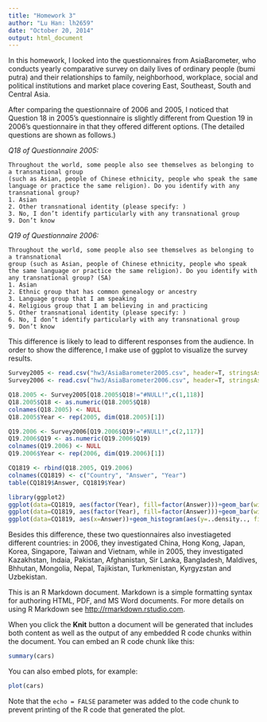 ```yaml
---
title: "Homework 3"
author: "Lu Han: lh2659"
date: "October 20, 2014"
output: html_document
---
```


In this homework, I looked into the questionnaires from AsiaBarometer, who conducts yearly comparative survey on daily lives of ordinary people (bumi putra) and their relationships to family, neighborhood, workplace, social and political institutions and market place covering East, Southeast, South and Central Asia.

After comparing the questionnaire of 2006 and 2005, I noticed that Question 18 in 2005's questionnaire is slightly different from Question 19 in 2006's questionnaire in that they offered different options. (The detailed questions are shown as follows.) 

*Q18 of Questionnaire 2005:*
```
Throughout the world, some people also see themselves as belonging to a transnational group
(such as Asian, people of Chinese ethnicity, people who speak the same language or practice the same religion). Do you identify with any transnational group?
1. Asian
2. Other transnational identity (please specify: )
3. No, I don’t identify particularly with any transnational group
9. Don’t know
```
*Q19 of Questionnaire 2006:*
```
Throughout the world, some people also see themselves as belonging to a transnational
group (such as Asian, people of Chinese ethnicity, people who speak the same language or practice the same religion). Do you identify with any transnational group? (SA)
1. Asian
2. Ethnic group that has common genealogy or ancestry
3. Language group that I am speaking
4. Religious group that I am believing in and practicing
5. Other transnational identity (please specify: )
6. No, I don’t identify particularly with any transnational group
9. Don’t know
```
This difference is likely to lead to different responses from the audience. In order to show the difference, I make use of ggplot to visualize the survey results.

```r
Survey2005 <- read.csv("hw3/AsiaBarometer2005.csv", header=T, stringsAsFactors=F)
Survey2006 <- read.csv("hw3/AsiaBarometer2006.csv", header=T, stringsAsFactors=F)

Q18.2005 <- Survey2005[Q18.2005$Q18!="#NULL!",c(1,118)]
Q18.2005$Q18 <- as.numeric(Q18.2005$Q18)
colnames(Q18.2005) <- NULL
Q18.2005$Year <- rep(2005, dim(Q18.2005)[1])

Q19.2006 <- Survey2006[Q19.2006$Q19!="#NULL!",c(2,117)]
Q19.2006$Q19 <- as.numeric(Q19.2006$Q19)
colnames(Q19.2006) <- NULL
Q19.2006$Year <- rep(2006, dim(Q19.2006)[1])

CQ1819 <- rbind(Q18.2005, Q19.2006)
colnames(CQ1819) <- c("Country", "Answer", "Year")
table(CQ1819$Answer, CQ1819$Year)

library(ggplot2)
ggplot(data=CQ1819, aes(factor(Year), fill=factor(Answer)))+geom_bar(width=0.5)+xlab("Year")+scale_fill_discrete("Answer")
ggplot(data=CQ1819, aes(factor(Year), fill=factor(Answer)))+geom_bar(width=0.5, position="fill")+xlab("Year")+scale_fill_discrete("Answer")
ggplot(data=CQ1819, aes(x=Answer))+geom_histogram(aes(y=..density.., fill=..density..), binwidth=1)+scale_fill_gradient("Density", low = "green", high = "red")+facet_wrap(~Year)
```

Besides this difference, these two questionnaires also investiageted different countries: in 2006, they investigated China, Hong Kong, Japan, Korea, Singapore, Taiwan and Vietnam, while in 2005, they investigated Kazakhstan, Indaia, Pakistan, Afghanistan, Sir Lanka, Bangladesh, Maldives, Bhhutan, Mongolia, Nepal, Tajikistan, Turkmenistan, Kyrgyzstan and Uzbekistan.


This is an R Markdown document. Markdown is a simple formatting syntax for authoring HTML, PDF, and MS Word documents. For more details on using R Markdown see <http://rmarkdown.rstudio.com>.

When you click the **Knit** button a document will be generated that includes both content as well as the output of any embedded R code chunks within the document. You can embed an R code chunk like this:

```r
summary(cars)
```

You can also embed plots, for example:

```r
plot(cars)
```

Note that the `echo = FALSE` parameter was added to the code chunk to prevent printing of the R code that generated the plot.
